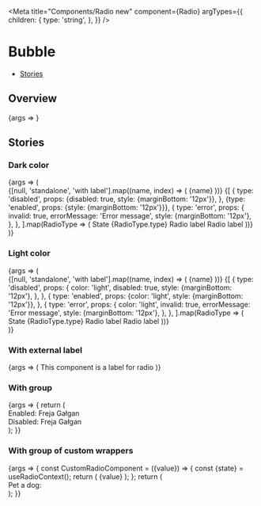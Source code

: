 


<Meta
  title="Components/Radio new"
  component={Radio}
  argTypes={{
    children: {
      type: 'string',
    },
  }}
/>

# Bubble

- [Stories](#stories)

## Overview

<Canvas>
  <Story name="Default">{args => <Radio {...args} />}</Story>
</Canvas>

<ArgsTable story="Default" />

## Stories

### Dark color

<Canvas>
  <Story name="Dark color">
    {args => (
      <div>
        <StoryVariantTable className="sg-story-variant-table--align-items-top">
          <thead>
            <tr>
              {[null, 'standalone', 'with label'].map((name, index) => (
                <th>
                  <Headline
                    key={index}
                    extraBold
                    transform="uppercase"
                    type="span"
                    color="text-gray-70"
                    size="small"
                  >
                    {name}
                  </Headline>
                </th>
              ))}
            </tr>
          </thead>
          <tbody>
            {[
              {
                type: 'disabled',
                props: {disabled: true, style: {marginBottom: '12px'}},
              },
              {type: 'enabled', props: {style: {marginBottom: '12px'}}},
              {
                type: 'error',
                props: {
                  invalid: true,
                  errorMessage: 'Error message',
                  style: {marginBottom: '12px'},
                },
              },
            ].map(RadioType => (
              <tr key={RadioType.type}>
                <td>
                  <Headline bold color="text-gray-50" size="xsmall">
                    State
                  </Headline>
                  <Headline
                    extraBold
                    transform="uppercase"
                    type="span"
                    color="text-gray-70"
                    size="small"
                  >
                    {RadioType.type}
                  </Headline>
                </td>
                <td>
                  <Flex alignItems="center" direction="column">
                    <Radio {...RadioType.props} errorMessage={null} />
                    <Radio {...RadioType.props} checked errorMessage={null} />
                  </Flex>
                </td>
                <td>
                  <Flex alignItems="center" direction="column">
                    <Radio {...RadioType.props}>Radio label</Radio>
                    <Radio {...RadioType.props} checked>
                      Radio label
                    </Radio>
                  </Flex>
                </td>
              </tr>
            ))}
          </tbody>
        </StoryVariantTable>
      </div>
    )}
  </Story>
</Canvas>

### Light color

<Canvas>
  <Story name="Light color">
    {args => (
      <div>
        <StoryVariantTable className="sg-story-variant-table--align-items-top">
          <thead>
            <tr>
              {[null, 'standalone', 'with label'].map((name, index) => (
                <th>
                  <Headline
                    key={index}
                    extraBold
                    transform="uppercase"
                    type="span"
                    color="text-gray-70"
                    size="small"
                  >
                    {name}
                  </Headline>
                </th>
              ))}
            </tr>
          </thead>
          <tbody>
            {[
              {
                type: 'disabled',
                props: {
                  color: 'light',
                  disabled: true,
                  style: {marginBottom: '12px'},
                },
              },
              {
                type: 'enabled',
                props: {color: 'light', style: {marginBottom: '12px'}},
              },
              {
                type: 'error',
                props: {
                  color: 'light',
                  invalid: true,
                  errorMessage: 'Error message',
                  style: {marginBottom: '12px'},
                },
              },
            ].map(RadioType => (
              <tr
                key={RadioType.type}
                style={{
                  backgroundColor: '#000',
                }}
              >
                <td
                  style={{
                    backgroundColor: 'white',
                  }}
                >
                  <Headline bold color="text-gray-50" size="xsmall">
                    State
                  </Headline>
                  <Headline
                    extraBold
                    transform="uppercase"
                    type="span"
                    color="text-gray-70"
                    size="small"
                  >
                    {RadioType.type}
                  </Headline>
                </td>
                <td>
                  <Flex alignItems="center" direction="column">
                    <Radio {...RadioType.props} errorMessage={null} />
                    <Radio {...RadioType.props} checked errorMessage={null} />
                  </Flex>
                </td>
                <td>
                  <Flex alignItems="center" direction="column">
                    <Radio {...RadioType.props}>Radio label</Radio>
                    <Radio {...RadioType.props} checked>
                      Radio label
                    </Radio>
                  </Flex>
                </td>
              </tr>
            ))}
          </tbody>
        </StoryVariantTable>
      </div>
    )}
  </Story>
</Canvas>

### With external label

<Canvas>
  <Story name="With external label" args={{value: 'test'}}>
    {args => (
      <RadioGroup {...args}>
        <label id="myRadioID-label">
          <Flex
            style={{
              backgroundColor: 'lightblue',
              borderRadius: '8px',
              padding: '20px 40px',
            }}
          >
            This component is a label for radio
            <Radio value={args.value} aria-labelledby="myRadioID-label" />
          </Flex>
        </label>
      </RadioGroup>
    )}
  </Story>
</Canvas>

### With group

<Canvas>
  <Story name="With group">
    {args => {
      return (
        <div>
          <div>
            Enabled:
            <RadioGroup label="Pet a dog" name="dog1" value="Freja">
              <Radio {...args} value="Freja">
                Freja
              </Radio>
              <Radio {...args} value="Gałgan">
                Gałgan
              </Radio>
            </RadioGroup>
          </div>
          <div>
            Disabled:
            <RadioGroup label="Pet a dog" name="dog2" value="Freja" disabled>
              <Radio {...args} value="Freja">
                Freja
              </Radio>
              <Radio {...args} value="Gałgan">
                Gałgan
              </Radio>
            </RadioGroup>
          </div>
        </div>
      );
    }}
  </Story>
</Canvas>

### With group of custom wrappers

<Canvas>
  <Story name="With group of custom wrappers">
    {args => {
      const CustomRadioComponent = ({value}) => {
        const {state} = useRadioContext();
        return (
          <label id={`myRadioID-${value}`}>
            <Flex
              style={{
                backgroundColor:
                  value === state.selectedValue ? 'lightsalmon' : 'transparent',
                border: '2px solid black',
                borderColor:
                  value === state.lastFocusedValue ? '#4fb3f6' : 'black',
                borderRadius: '8px',
                padding: '20px 40px',
                marginRight: '10px',
              }}
            >
              <Radio value={value} aria-labelledby={`myRadioID-${value}`} />
              {value}
            </Flex>
          </label>
        );
      };
      return (
        <div>
          Pet a dog:
          <RadioGroup
            label="Pet a dog"
            name="dog"
            value="Freja"
            direction="row"
          >
            <CustomRadioComponent value="Freja" />
            <CustomRadioComponent value="Gałgan" />
          </RadioGroup>
        </div>
      );
    }}
  </Story>
</Canvas>
